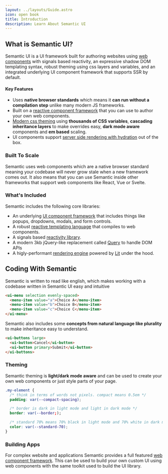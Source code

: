 ```yaml
---
layout: ../layouts/Guide.astro
icon: open book
title: Introduction
description: Learn About Semantic UI
---
```


## What is Semantic UI?

Semantic UI is a UI framework built for authoring websites using [web components](/web-components) with signals based reactivity, an expressive shadow DOM templating syntax, robust theming using css layers and  variables, and an integrated underlying UI component framework that  supports SSR by default.

#### Key Features
* Uses **native browser standards** which means it **can run without a compilation step** unlike many modern JS frameworks.
* Built on a [reactive component framework](/components) that you can use to author your own web components.
* [Modern css theming](/theming) using **thousands of CSS variables**, **cascading inheritance layers** to make overrides easy, **dark mode aware** components and **em based** scaling.
* UI components support [server side rendering with hydration](/ssr) out of the box.

### Built To Scale

Semantic uses web components which are a native browser standard meaning your codebase will never grow stale when a new framework comes out. It also means that you can use Semantic inside other frameworks that support web components like React, Vue or Svelte.


### What's Included

Semantic includes the following core libraries:
* An underlying [UI component framework](/components) that includes things like popups, dropdowns, modals, and form controls.
* A robust [reactive templating language](/templating) that compiles to web components.
* A signals based [reactivity library](/reactivity).
* A modern 3kb jQuery-like replacement called [Query](/query) to handle DOM APIs
* A higly-performant [rendering engine](/rendering) powered by [Lit](https://lit.dev) under the hood.


## Coding With Semantic

Semantic is written to read like english, which makes working with a codebase written in Semantic UI easy and intuitive

```html
<ui-menu selection evenly-spaced>
  <menu-item value="a">Choice A</menu-item>
  <menu-item value="b">Choice B</menu-item>
  <menu-item value="c">Choice C</menu-item>
</ui-menu>
```

Semantic also includes some **concepts from natural language like plurality** to make inheritance easy to understand.

```html
<ui-buttons large>
  <ui-button>Cancel</ui-button>
  <ui-button primary>Submit</ui-button>
</ui-buttons>
```

### Theming

Semantic theming is **light/dark mode aware** and can be used to create your own web components or just style parts of your page.

```css
.my-element {
  /* think in terms of words not pixels. compact means 0.5em */
  padding: var(--compact-spacing);

  /* border is dark in light mode and light in dark mode */
  border: var(--border;);

  /* standard 70% means 70% black in light mode and 70% white in dark mode */
  color: var(--standard-70);
}
```


### Building Apps

For complex website and applications Semantic provides a full featured [web component framework](/components). This can be used to build your own custom UI using web components with the same toolkit used to build the UI library.

<PlaygroundExample id="minimal"></PlaygroundExample>
